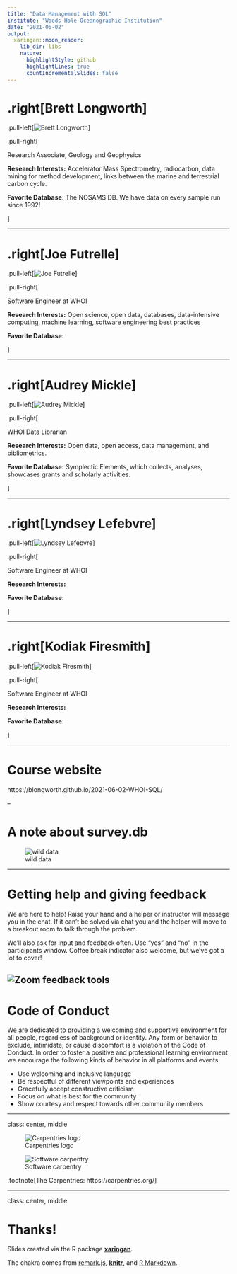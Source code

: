 ```yaml
---
title: "Data Management with SQL"
institute: "Woods Hole Oceanographic Institution"
date: "2021-06-02"
output:
  xaringan::moon_reader:
    lib_dir: libs
    nature:
      highlightStyle: github
      highlightLines: true
      countIncrementalSlides: false
---
```


# .right[Brett Longworth]

.pull-left[![Brett Longworth](images/brett.JPG)]

.pull-right[

Research Associate, Geology and Geophysics

**Research Interests:** Accelerator Mass Spectrometry, radiocarbon, data mining for method development, links between the marine and terrestrial carbon cycle.

**Favorite Database:** The NOSAMS DB. We have data on every sample run since 1992!

]

---

# .right[Joe Futrelle]

.pull-left[![Joe Futrelle](https://avatars2.githubusercontent.com/u/2365298?s=400&u=97004bc2d84a168bcf9b2fd81f03bcde7a15e166&v=4)]

.pull-right[


Software Engineer at WHOI

**Research Interests:** Open science, open data, databases, data-intensive computing, machine learning, software engineering best practices

**Favorite Database:** 

]

---

# .right[Audrey Mickle]

.pull-left[![Audrey Mickle](images/IMG_1384.JPG)]

.pull-right[


WHOI Data Librarian

**Research Interests:** Open data, open access, data management, and bibliometrics.



**Favorite Database:** Symplectic Elements, which collects, analyses, showcases grants and scholarly activities. 

]

---

# .right[Lyndsey Lefebvre]

.pull-left[![Lyndsey Lefebvre]()]

.pull-right[


Software Engineer at WHOI

**Research Interests:** 

**Favorite Database:** 

]

---

# .right[Kodiak Firesmith]

.pull-left[![Kodiak Firesmith]()]

.pull-right[


Software Engineer at WHOI

**Research Interests:** 

**Favorite Database:** 

]

---

# Course website

https://blongworth.github.io/2021-06-02-WHOI-SQL/

--

# A note about survey.db

![wild data](images/wild_data.jpeg)

---

# Getting help and giving feedback

We are here to help! Raise your hand and a helper or instructor will message you in the chat. If it can't be solved via chat you and the helper will move to a breakout room to talk through the problem.

We'll also ask for input and feedback often. Use "yes" and "no" in the participants window. Coffee break indicator also welcome, but we've got a lot to cover!

![Zoom feedback tools](images/zoomtools.png)
---

# Code of Conduct

We are dedicated to providing a welcoming and supportive environment for all people, regardless of background or identity. Any form or behavior to exclude, intimidate, or cause discomfort is a violation of the Code of Conduct. In order to foster a positive and professional learning environment we encourage the following kinds of behavior in all platforms and events:

* Use welcoming and inclusive language
* Be respectful of different viewpoints and experiences
* Gracefully accept constructive criticism
* Focus on what is best for the community
* Show courtesy and respect towards other community members

---

class: center, middle

![Carpentries logo](https://carpentries.org/assets/img/TheCarpentries.svg)


![Software carpentry](images/swc_logo.png)

.footnote[The Carpentries: https://carpentries.org/]

---

class: center, middle

# Thanks!

Slides created via the R package [**xaringan**](https://github.com/yihui/xaringan).

The chakra comes from [remark.js](https://remarkjs.com), [**knitr**](http://yihui.org/knitr), and [R Markdown](https://rmarkdown.rstudio.com).

